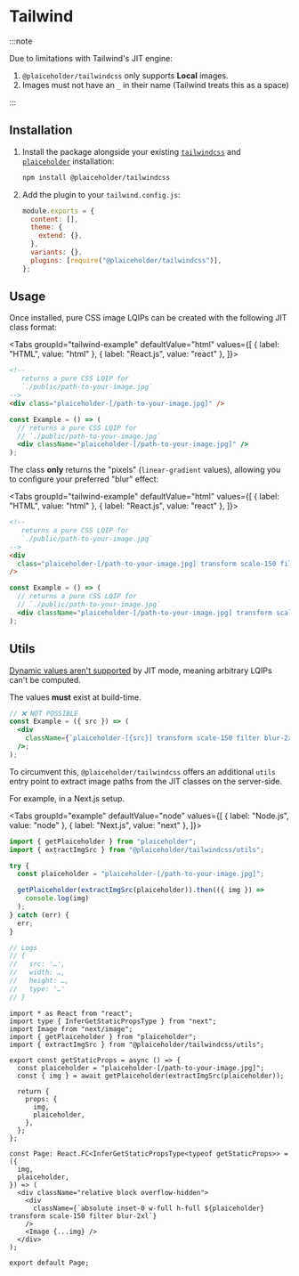 # Tailwind

:::note

Due to limitations with Tailwind's JIT engine:

1. `@plaiceholder/tailwindcss` only supports **Local** images.
2. Images must not have an `_` in their name (Tailwind treats this as a space)

:::

## Installation

1. Install the package alongside your existing [`tailwindcss`](https://tailwindcss.com/docs/installation) and [`plaiceholder`](/getting-started) installation:

   ```sh npm2yarn
   npm install @plaiceholder/tailwindcss
   ```

2. Add the plugin to your `tailwind.config.js`:

   ```js title="tailwind.config.js" {2,8}
   module.exports = {
     content: [],
     theme: {
       extend: {},
     },
     variants: {},
     plugins: [require("@plaiceholder/tailwindcss")],
   };
   ```

## Usage

Once installed, pure CSS image LQIPs can be created with the following JIT class format:

<Tabs
groupId="tailwind-example"
defaultValue="html"
values={[
{ label: "HTML", value: "html" },
{ label: "React.js", value: "react" },
]}>
<TabItem value="html">

```html
<!-- 
   returns a pure CSS LQIP for 
   `./public/path-to-your-image.jpg`
-->
<div class="plaiceholder-[/path-to-your-image.jpg]" />
```

</TabItem>
<TabItem value="react">

```jsx
const Example = () => (
  // returns a pure CSS LQIP for
  // `./public/path-to-your-image.jpg`
  <div className="plaiceholder-[/path-to-your-image.jpg]" />
);
```

</TabItem>
</Tabs>

The class **only** returns the "pixels" (`linear-gradient` values), allowing you to configure your preferred "blur" effect:

<Tabs
groupId="tailwind-example"
defaultValue="html"
values={[
{ label: "HTML", value: "html" },
{ label: "React.js", value: "react" },
]}>
<TabItem value="html">

```html
<!-- 
   returns a pure CSS LQIP for 
   `./public/path-to-your-image.jpg`
-->
<div
  class="plaiceholder-[/path-to-your-image.jpg] transform scale-150 filter blur-2xl"
/>
```

</TabItem>
<TabItem value="react">

```jsx
const Example = () => (
  // returns a pure CSS LQIP for
  // `./public/path-to-your-image.jpg`
  <div className="plaiceholder-[/path-to-your-image.jpg] transform scale-150 filter blur-2xl" />
);
```

</TabItem>
</Tabs>

## Utils

[Dynamic values aren't supported](https://tailwindcss.com/docs/just-in-time-mode#known-limitations) by JIT mode, meaning arbitrary LQIPs can't be computed.

The values **must** exist at build-time.

```jsx
// ❌ NOT POSSIBLE
const Example = ({ src }) => (
  <div
    className={`plaiceholder-[{src}] transform scale-150 filter blur-2xl`}
  />;
);
```

To circumvent this, `@plaiceholder/tailwindcss` offers an additional `utils` entry point to extract image paths from the JIT classes on the server-side.

For example, in a Next.js setup.

<Tabs
groupId="example"
defaultValue="node"
values={[
{ label: "Node.js", value: "node" },
{ label: "Next.js", value: "next" },
]}>
<TabItem value="node">

```js
import { getPlaiceholder } from "plaiceholder";
import { extractImgSrc } from "@plaiceholder/tailwindcss/utils";

try {
  const plaiceholder = "plaiceholder-[/path-to-your-image.jpg]";

  getPlaiceholder(extractImgSrc(plaiceholder)).then(({ img }) =>
    console.log(img)
  );
} catch (err) {
  err;
}

// Logs
// {
//   src: '…',
//   width: …,
//   height: …,
//   type: '…'
// }
```

</TabItem>
<TabItem value="next">

```tsx title="pages/example.tsx"
import * as React from "react";
import type { InferGetStaticPropsType } from "next";
import Image from "next/image";
import { getPlaiceholder } from "plaiceholder";
import { extractImgSrc } from "@plaiceholder/tailwindcss/utils";

export const getStaticProps = async () => {
  const plaiceholder = "plaiceholder-[/path-to-your-image.jpg]";
  const { img } = await getPlaiceholder(extractImgSrc(plaiceholder));

  return {
    props: {
      img,
      plaiceholder,
    },
  };
};

const Page: React.FC<InferGetStaticPropsType<typeof getStaticProps>> = ({
  img,
  plaiceholder,
}) => (
  <div className="relative block overflow-hidden">
    <div
      className={`absolute inset-0 w-full h-full ${plaiceholder} transform scale-150 filter blur-2xl`}
    />
    <Image {...img} />
  </div>
);

export default Page;
```

</TabItem>
</Tabs>
